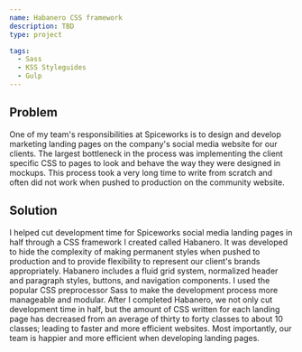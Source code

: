 ```yaml
---
name: Habanero CSS framework
description: TBD
type: project

tags:
  - Sass
  - KSS Styleguides
  - Gulp
---
```


## Problem

One of my team's responsibilities at Spiceworks is to design and develop marketing landing pages on the company's social media website for our clients. The largest bottleneck in the process was implementing the client specific CSS to pages to look and behave the way they were designed in mockups. This process took a very long time to write from scratch and often did not work when pushed to production on the community website.

## Solution

I helped cut development time for Spiceworks social media landing pages in half through a CSS framework I created called Habanero. It was developed to hide the complexity of making permanent styles when pushed to production and to provide flexibility to represent our client's brands appropriately. Habanero includes a fluid grid system, normalized header and paragraph styles, buttons, and navigation components. I used the popular CSS preprocessor Sass to make the development process more manageable and modular.
After I completed Habanero, we not only cut development time in half, but the amount of CSS written for each landing page has decreased from an average of thirty to forty classes to about 10 classes; leading to faster and more efficient websites. Most importantly, our team is happier and more efficient when developing landing pages.
